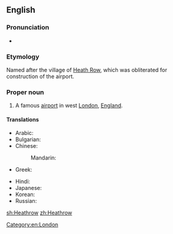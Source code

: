 ==English==
{{wikipedia}}

===Pronunciation===
* {{IPA|lang=en|/ˌhiːˈθroʊ/}}

===Etymology===
Named after the village of [[w:Heath Row|Heath Row]], which was obliterated for construction of the airport.

===Proper noun===
{{en-proper noun}}

# A famous [[airport]] in west [[London]], [[England]].

====Translations====
{{trans-top|airport in England}}
* Arabic: {{t|ar|هيثرو|m|tr=hītrū}}
* Bulgarian: {{t|bg|Хийтроу|tr=Híjtrou}}
* Chinese:
*: Mandarin: {{t|cmn|希斯路|tr=Xīsīlù|sc=Hani}}
* Greek: {{t|el|Χίθροου}}
{{trans-mid}}
* Hindi: {{t|hi|हीथ्रो|tr=hīthrō}}
* Japanese: {{t|ja|ヒースロー|tr=Hīsurō}}
* Korean: {{t|ko|히드로|tr=Hideuro|sc=Hang}}
* Russian: {{t|ru|Хи́троу|m}}
{{trans-bottom}}

[[Category:en:London]]

[[sh:Heathrow]]
[[zh:Heathrow]]